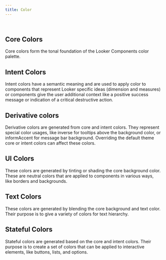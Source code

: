 ```yaml
---
title: Color
---
```




<p>&nbsp;</p>

## Core Colors

Core colors form the tonal foundation of the Looker Components color palette.

<ColorList colors={core} />

## Intent Colors

Intent colors have a semantic meaning and are used to apply color to components that represent Looker specific ideas (dimension and measures) or components give the user additional context like a positive success message or indication of a critical destructive action.

<ColorList colors={intent} />

## Derivative colors

Derivative colors are generated from core and intent colors. They represent special color usages, like inverse for tooltips above the background color, or informAccent for message bar background. Overriding the default theme core or intent colors can affect these colors.

<ColorList colors={derivative} />

## UI Colors

These colors are generated by tinting or shading the core background color. These are neutral colors that are applied to components in various ways, like borders and backgrounds.

<ColorList colors={ui} />

## Text Colors

These colors are generated by blending the core background and text color. Their purpose is to give a variety of colors for text hierarchy.

<ColorList colors={text} />

## Stateful Colors

Stateful colors are generated based on the core and intent colors. Their purpose is to create a set of colors that can be applied to interactive elements, like buttons, lists, and options.

<ColorBlendsGrid statefulColorGroups={colors.statefulColorGroups} />
